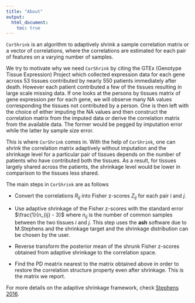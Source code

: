 ```yaml
---
title: "About"
output:
  html_document:
    toc: true
---
```


`CorShrink` is an algorithm to adaptively shrink a sample correlation matrix or a 
vector of correlations, where the correlations are estimated for each pair of features 
on a varying number of samples.

We try to motivate why we need `CorShrink` by citing the GTEx (Genotype Tissue Expression) Project which collected expression data for each gene across 53 tissues contributed by nearly 550 patients immediately after death. However each patient contributed a few of the tissues resulting in large scale missing data. If one looks at the persons by tissues matrix of gene expression per for each gene, we will observe many NA values corresponding the tissues not contributed by a person. One is then left with the choice of either imputing the NA values and then construct the correlation matrix from the imputed data or derive the correlation matrix from the available data. The former would be pegged by imputation error while the latter by sample size error. 

This is where `CorShrink` comes in. With the help of `CorShrink`, one can shrink the correlation matrix adaptively without imputation and the shrinkage level for a particular pair of tissues depends on the number of patients who have contributed both the tissues. As a result, for tissues largely shared across the patients, the shrinkage level would be lower in comparison to the tissues less shared.

The main steps in `CorShrink` are as follows 

- Convert the correlations $R_{ij}$ into Fisher z-scores $Z_{ij}$ for each pair $i$ and $j$.

- Use adaptive shrinkage of the Fisher z-scores with the standard error $\frac{1}{n_{ij} - 3}$
  where $n_{ij}$ is the number of common samples between the two tissues $i$ and $j$. This step
  uses the **ash** software due to M.Stephens and the shrinkage target and the 
  shrinkage distribution can be chosen by the user.
  
- Reverse transform the posterior mean of the shrunk Fisher z-scores obtained from adaptive 
  shrinkage to the correlation space.
  
- Find the PD meatrix nearest to the matrix obtained above in order to restore the correlation
  structure property even after shrinkage. This is the matrix we report.
  
For more details on the adaptive shrinkage framework, check [Stephens 2016](https://academic.oup.com/biostatistics/article/18/2/275/2557030/False-discovery-rates-a-new-deal).
